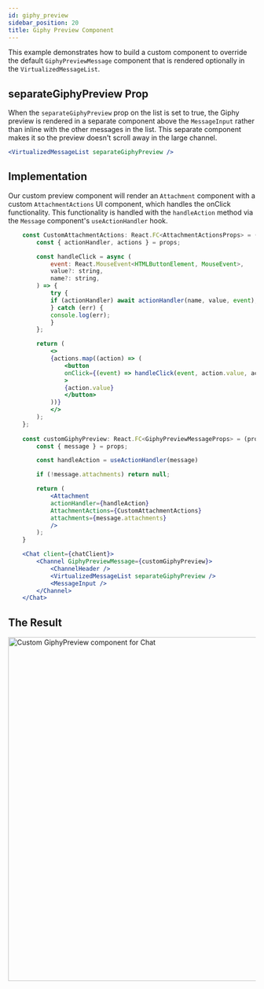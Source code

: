 ```yaml
---
id: giphy_preview
sidebar_position: 20
title: Giphy Preview Component
---
```



This example demonstrates how to build a custom component to override the default `GiphyPreviewMessage` component that is rendered optionally in the
`VirtualizedMessageList`.

## separateGiphyPreview Prop

When the `separateGiphyPreview` prop on the list is set to true, the Giphy preview is rendered in a separate component above the `MessageInput` rather than inline with the other messages in the list.
This separate component makes it so the preview doesn't scroll away in the large channel.

```jsx
<VirtualizedMessageList separateGiphyPreview />
```

## Implementation

Our custom preview component will render an `Attachment` component with a custom `AttachmentActions` UI component, which handles the onClick functionality.
This functionality is handled with the `handleAction` method via the `Message` component's `useActionHandler` hook.

```jsx
    const CustomAttachmentActions: React.FC<AttachmentActionsProps> = (props) => {
        const { actionHandler, actions } = props;

        const handleClick = async (
            event: React.MouseEvent<HTMLButtonElement, MouseEvent>,
            value?: string,
            name?: string,
        ) => {
            try {
            if (actionHandler) await actionHandler(name, value, event);
            } catch (err) {
            console.log(err);
            }
        };

        return (
            <>
            {actions.map((action) => (
                <button
                onClick={(event) => handleClick(event, action.value, action.name)}
                >
                {action.value}
                </button>
            ))}
            </>
        );
    };
  
    const customGiphyPreview: React.FC<GiphyPreviewMessageProps> = (props) => {
        const { message } = props;

        const handleAction = useActionHandler(message)

        if (!message.attachments) return null;

        return (
            <Attachment
            actionHandler={handleAction}
            AttachmentActions={CustomAttachmentActions}
            attachments={message.attachments}
            />
        );
    }

    <Chat client={chatClient}>
        <Channel GiphyPreviewMessage={customGiphyPreview}>
            <ChannelHeader />
            <VirtualizedMessageList separateGiphyPreview />
            <MessageInput />
        </Channel>
    </Chat>
```

## The Result

<img src={GiphyPreview} alt='Custom GiphyPreview component for Chat' width='700' />



